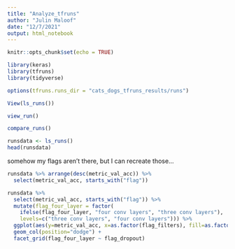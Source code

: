 ```yaml
---
title: "Analyze_tfruns"
author: "Julin Maloof"
date: "12/7/2021"
output: html_notebook
---
```


```r
knitr::opts_chunk$set(echo = TRUE)
```

```r
library(keras)
library(tfruns)
library(tidyverse)
```

```r
options(tfruns.runs_dir = "cats_dogs_tfruns_results/runs")
```

```r
View(ls_runs())
```

```r
view_run()
```

```r
compare_runs()
```

```r
runsdata <- ls_runs()
head(runsdata)
```

somehow my flags aren't there, but I can recreate those... 
```r
runsdata %>% arrange(desc(metric_val_acc)) %>%
  select(metric_val_acc, starts_with("flag"))
```

```r
runsdata %>% 
  select(metric_val_acc, starts_with("flag")) %>%
  mutate(flag_four_layer = factor(
    ifelse(flag_four_layer, "four conv layers", "three conv layers"),
    levels=c("three conv layers", "four conv layers"))) %>%
  ggplot(aes(y=metric_val_acc, x=as.factor(flag_filters), fill=as.factor(flag_kernel))) +
  geom_col(position="dodge") +
  facet_grid(flag_four_layer ~ flag_dropout)
```

